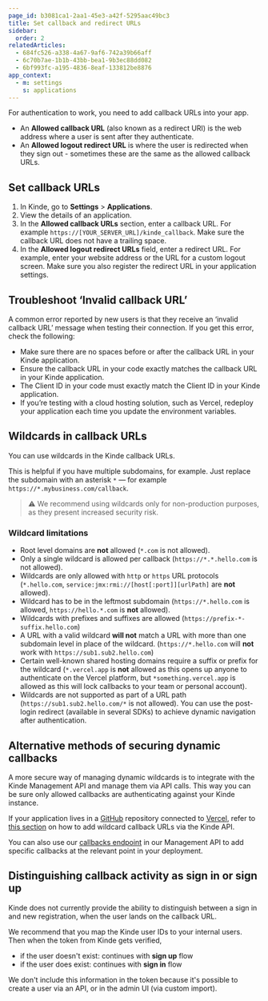 ```yaml
---
page_id: b3081ca1-2aa1-45e3-a42f-5295aac49bc3
title: Set callback and redirect URLs
sidebar:
  order: 2
relatedArticles:
  - 684fc526-a338-4a67-9af6-742a39b66aff
  - 6c70b7ae-1b1b-43bb-bea1-9b3ec88dd082
  - 6bf993fc-a195-4836-8eaf-133812be8876
app_context:
  - m: settings
    s: applications
---
```


For authentication to work, you need to add callback URLs into your app.

- An **Allowed callback URL** (also known as a redirect URI) is the web address where a user is sent after they authenticate.
- An **Allowed logout redirect URL** is where the user is redirected when they sign out - sometimes these are the same as the allowed callback URLs.

## Set callback URLs

1. In Kinde, go to **Settings** > **Applications**.
2. View the details of an application.
3. In the **Allowed callback URLs** section, enter a callback URL. For example `https://[YOUR_SERVER_URL]/kinde_callback`. Make sure the callback URL does not have a trailing space.
4. In the **Allowed logout redirect URLs** field, enter a redirect URL. For example, enter your website address or the URL for a custom logout screen. Make sure you also register the redirect URL in your application settings.

## Troubleshoot ‘Invalid callback URL’

A common error reported by new users is that they receive an ‘invalid callback URL’ message when testing their connection. If you get this error, check the following:

- Make sure there are no spaces before or after the callback URL in your Kinde application.
- Ensure the callback URL in your code exactly matches the callback URL in your Kinde application.
- The Client ID in your code must exactly match the Client ID in your Kinde application.
- If you’re testing with a cloud hosting solution, such as Vercel, redeploy your application each time you update the environment variables.

## Wildcards in callback URLs

You can use wildcards in the Kinde callback URLs.

This is helpful if you have multiple subdomains, for example. Just replace the subdomain with an asterisk `*` — for example `https://*.mybusiness.com/callback`.

> ⚠️ We recommend using wildcards only for non-production purposes, as they present increased security risk.

### Wildcard limitations

- Root level domains are **not** allowed (`*.com` is not allowed).
- Only a single wildcard is allowed per callback (`https://*.*.hello.com` is not allowed).
- Wildcards are only allowed with `http` or `https` URL protocols (`*.hello.com`, `service:jmx:rmi://[host[:port]][urlPath]` are **not** allowed).
- Wildcard has to be in the leftmost subdomain (`https://*.hello.com` is allowed, `https://hello.*.com` is **not** allowed).
- Wildcards with prefixes and suffixes are allowed (`https://prefix-*-suffix.hello.com`)
- A URL with a valid wildcard **will not** match a URL with more than one subdomain level in place of the wildcard. (`https://*.hello.com` will **not** work with `https://sub1.sub2.hello.com`)
- Certain well-known shared hosting domains require a suffix or prefix for the wildcard (`*.vercel.app` is **not** allowed as this opens up anyone to authenticate on the Vercel platform, but `*something.vercel.app` is allowed as this will lock callbacks to your team or personal account).
- Wildcards are not supported as part of a URL path (`https://sub1.sub2.hello.com/*` is not allowed). You can use the post-login redirect (available in several SDKs) to achieve dynamic navigation after authentication.

## Alternative methods of securing dynamic callbacks

A more secure way of managing dynamic wildcards is to integrate with the Kinde Management API and manage them via API calls. This way you can be sure only allowed callbacks are authenticating against your Kinde instance.

If your application lives in a [GitHub](https://github.com/) repository connected to [Vercel](https://vercel.com/), refer to [this section](/developer-tools/sdks/backend/nextjs-sdk/#working-with-preview-urls) on how to add wildcard callback URLs via the Kinde API.

You can also use our [callbacks endpoint](https://kinde.com/api/docs/#kinde-management-api-callbacks) in our Management API to add specific callbacks at the relevant point in your deployment.

## Distinguishing callback activity as sign in or sign up

Kinde does not currently provide the ability to distinguish between a sign in and new registration, when the user lands on the callback URL.

We recommend that you map the Kinde user IDs to your internal users. Then when the token from Kinde gets verified,

- if the user doesn't exist: continues with **sign up** flow
- if the user does exist: continues with **sign in** flow

We don't include this information in the token because it's possible to create a user via an API, or in the admin UI (via custom import).

